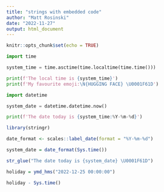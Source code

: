 ```yaml
---
title: "strings with embedded code"
author: "Matt Rosinski"
date: "2022-11-27"
output: html_document
---
```


```r
knitr::opts_chunk$set(echo = TRUE)
```

```python
import time

system_time = time.asctime(time.localtime(time.time()))

print(f'The local time is {system_time}')
print(f'My favourite emoji:\N{HUGGING FACE} \U0001F61D')
```

```python
import datetime

system_date = datetime.datetime.now()

print(f'The date today is {system_time:%Y-%m-%d}')
```


```r
library(stringr)

date_format <- scales::label_date(format = "%Y-%m-%d")

system_date = date_format(Sys.time())

str_glue("The date today is {system_date} \U0001F61D")

```

```r

holiday = ymd_hms("2022-12-25 00:00:00")

holiday - Sys.time()
```

